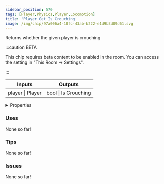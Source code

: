 ```yaml
---
sidebar_position: 570
tags: [Player,Physics,Player,Locomotion]
title: 'Player Get Is Crouching'
image: /img/chip/97a006a4-10fc-43ab-b222-e1d9b3d09d61.svg
---
```


Returns whether the given player is crouching

:::caution BETA

This chip requires beta content to be enabled in the room. You can access the setting in "This Room -> Settings".

:::

<IChip uuid="97a006a4-10fc-43ab-b222-e1d9b3d09d61"/>

<table><thead><tr><th>Inputs</th><th>Outputs</th></tr></thead><tbody><tr><td>player | Player</td><td>bool | Is Crouching</td></tr></tbody></table>

<details>
  <summary>Properties</summary>
  <div>
    <div>
    <table>
      <tbody>
        <tr>
          <td>Is beta required?</td>
          <td>Yes</td>
        </tr>
        <tr>
          <td>Is chip a trolling risk?</td>
          <td>No</td>
        </tr>
        <tr>
          <td>Is chip a role assignment risk?</td>
          <td>No</td>
        </tr>
        <tr>
          <td>Chip UUID</td>
          <td>97a006a4-10fc-43ab-b222-e1d9b3d09d61</td>
        </tr>
        <tr>
          <td>Room availability</td>
          <td>Available everywhere</td>
        </tr>
      </tbody>
    </table>
    </div>
  </div>
</details>

### Uses

None so far!

### Tips

None so far!

### Issues

None so far!